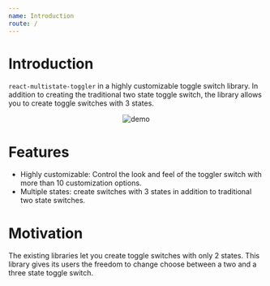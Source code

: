 ```yaml
---
name: Introduction
route: /
---
```


# Introduction


`react-multistate-toggler` in a highly customizable toggle switch library. In addition to creating the traditional two state toggle switch, the library allows you to create toggle switches with 3 states.

<center><img src={Img} alt="demo" /></center>

# Features

- Highly customizable: Control the look and feel of the toggler switch with more than 10 customization options.
- Multiple states: create switches with 3 states in addition to traditional two state switches.

# Motivation

The existing libraries let you create toggle switches with only 2 states. This library gives its users the freedom to change choose between a two and a three state toggle switch.